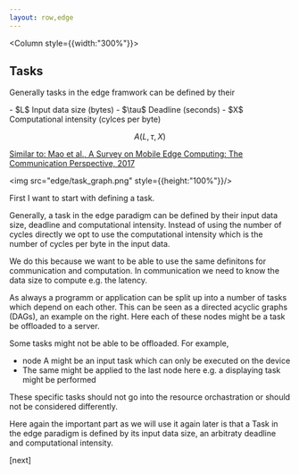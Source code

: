```yaml
---
layout: row,edge
---
```


<Column style={{width:"300%"}}>

## Tasks

Generally tasks in the edge framwork can be defined by their

<Params>
- $L$ Input data size (bytes)
- $\tau$ Deadline (seconds)
- $X$ Computational intensity (cylces per byte)
</Params>

$$
A(L, \tau, X)
$$


<div
    style={{
        position: 'absolute',
        bottom: '0',
        right: '0',
        padding: '1rem',
        fontSize: '1.2rem'
    }}
>
    <a href="https://ieeexplore.ieee.org/document/8016573/references#references">Similar to: Mao et al., A Survey on Mobile Edge Computing: The Communication Perspective, 2017</a>
</div>


</Column>

<Column>

<img src="edge/task_graph.png" style={{height:"100%"}}/>

</Column>


<Navbar sections={false} />

<Note>

First I want to start with defining a task.

Generally, a task in the edge paradigm can be defined by their input data size, deadline and computational intensity.
Instead of using the number of cycles directly we opt to use the computational intensity which is the number of cycles per byte in the input data. 

We do this because we want to be able to use the same definitons for communication and computation. In communication we need to know the data size to compute e.g. the latency.

As always a programm or application can be split up into a number of tasks which depend on each other. This can be seen as a directed acyclic graphs (DAGs), an example on the right. Here each of these nodes might be a task be offloaded to a server.

Some tasks might not be able to be offloaded. For example, 
- node A might be an input task which can only be executed on the device
- The same might be applied to the last node here e.g. a displaying task might be performed

These specific tasks should not go into the resource orchastration or should not be considered differently.

Here again the important part as we will use it again later is that a Task in the edge paradigm is defined by its input data size, an arbitraty deadline and computational intensity.

[next]

</Note>
